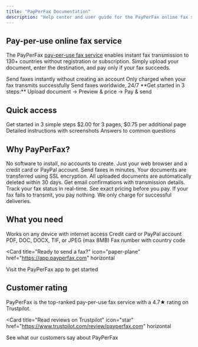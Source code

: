 ```yaml
---
title: "PayPerFax Documentation"
description: "Help center and user guide for the PayPerFax online fax service"
---
```


## Pay-per-use online fax service

The PayPerFax [pay-per-use fax service](https://payperfax.com/) enables instant fax transmission to 130+ countries without registration or subscription. Simply upload your document, enter the destination, and pay only if your fax succeeds.

<CardGroup cols={3}>
  <Card title="No Registration" icon="user-slash" color="#2563EB">
    Send faxes instantly without creating an account
  </Card>
  <Card title="Pay on Success" icon="shield-check" color="#16A34A">
    Only charged when your fax transmits successfully
  </Card>
  <Card title="130+ Countries" icon="globe" color="#7C3AED">
    Send faxes worldwide, 24/7
  </Card>
</CardGroup>

<Note>
**Get started in 3 steps:** Upload document → Preview & price → Pay & send
</Note>

## Quick access

<CardGroup cols={2}>
  <Card
    title="Send Your First Fax"
    icon="rocket"
    href="/getting-started/quick-start"
  >
    Get started in 3 simple steps
  </Card>
  <Card
    title="View Pricing"
    icon="dollar-sign"
    href="/pricing/pricing-structure"
  >
    $2.00 for 3 pages, $0.75 per additional page
  </Card>
  <Card
    title="Step-by-Step Guide"
    icon="list-check"
    href="/sending-faxes/step-by-step-guide"
  >
    Detailed instructions with screenshots
  </Card>
  <Card
    title="Frequently Asked Questions"
    icon="circle-question"
    href="/faq"
  >
    Answers to common questions
  </Card>
</CardGroup>

## Why PayPerFax?

<Accordion title="Simple & Fast" icon="bolt">
  No software to install, no accounts to create. Just your web browser and a credit card or PayPal account. Send faxes in minutes.
</Accordion>

<Accordion title="Secure & Private" icon="lock">
  Your documents are transferred using SSL encryption. All uploaded documents are automatically deleted within 30 days.
</Accordion>

<Accordion title="Reliable & Transparent" icon="chart-line">
  Get email confirmations with transmission details. Track your fax status in real-time. See exact pricing before you pay.
</Accordion>

<Accordion title="Risk-Free" icon="shield">
  If your fax fails to transmit, you pay nothing. We only charge for successful deliveries.
</Accordion>

## What you need

<CardGroup cols={2}>
  <Card title="Web Browser" icon="browser">
    Works on any device with internet access
  </Card>
  <Card title="Payment Method" icon="credit-card">
    Credit card or PayPal account
  </Card>
  <Card title="Your Document" icon="file">
    PDF, DOC, DOCX, TIF, or JPEG (max 8MB)
  </Card>
  <Card title="Destination" icon="fax">
    Fax number with country code
  </Card>
</CardGroup>

<Card
  title="Ready to send a fax?"
  icon="paper-plane"
  href="https://app.payperfax.com"
  horizontal
>
  Visit the PayPerFax app to get started
</Card>

## Customer rating

PayPerFax is the top-ranked pay-per-use fax service with a 4.7★ rating on Trustpilot.

<Card
  title="Read reviews on Trustpilot"
  icon="star"
  href="https://www.trustpilot.com/review/payperfax.com"
  horizontal
>
  See what our customers say about PayPerFax
</Card>
